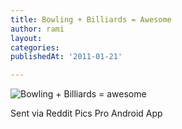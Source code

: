 ```yaml
---
title: Bowling + Billiards = Awesome
author: rami
layout: 
categories:
publishedAt: '2011-01-21'

---
```


![Bowling + Billiards = awesome](/assets/images/content/zeitgeist/bowling+billiards=awesome.jpg)

Sent via Reddit Pics Pro Android App
